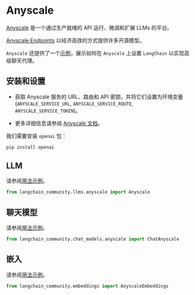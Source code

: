 # Anyscale

[Anyscale](https://www.anyscale.com) 是一个通过生产就绪的 API 运行、微调和扩展 LLMs 的平台。

[Anyscale Endpoints](https://docs.anyscale.com/endpoints/overview) 以经济高效的方式提供许多开源模型。

`Anyscale` 还提供了一个[示例](https://docs.anyscale.com/endpoints/model-serving/examples/langchain-integration)，展示如何在 `Anyscale` 上设置 `LangChain` 以实现高级聊天代理。

## 安装和设置

- 获取 Anyscale 服务的 URL、路由和 API 密钥，并将它们设置为环境变量 (`ANYSCALE_SERVICE_URL`, `ANYSCALE_SERVICE_ROUTE`, `ANYSCALE_SERVICE_TOKEN`)。

- 更多详细信息请参阅 [Anyscale 文档](https://www.anyscale.com/get-started)。

我们需要安装 `openai` 包：

```bash
pip install openai
```

## LLM

请参阅[用法示例](/docs/integrations/llms/anyscale)。

```python
from langchain_community.llms.anyscale import Anyscale
```

## 聊天模型

请参阅[用法示例](/docs/integrations/chat/anyscale)。

```python
from langchain_community.chat_models.anyscale import ChatAnyscale
```

## 嵌入

请参阅[用法示例](/docs/integrations/text_embedding/anyscale)。

```python
from langchain_community.embeddings import AnyscaleEmbeddings
```